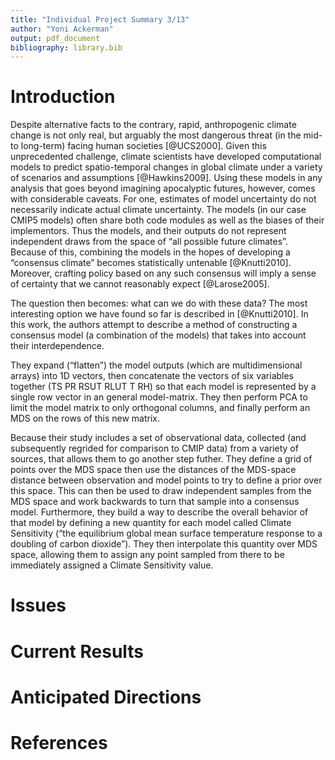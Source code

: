 ```yaml
---
title: "Individual Project Summary 3/13"
author: "Yoni Ackerman"
output: pdf_document
bibliography: library.bib
---
```


# Introduction

Despite alternative facts to the contrary, rapid, anthropogenic climate change is
not only real, but arguably the most dangerous threat (in the mid- to long-term)
facing human societies [@UCS2000]. Given this unprecedented challenge, climate
scientists have developed computational models to predict spatio-temporal
changes in global climate under a variety of scenarios and assumptions [@Hawkins2009].
Using these models in any analysis that goes beyond imagining apocalyptic futures,
however, comes with considerable caveats. For one, estimates of model uncertainty
do not necessarily indicate actual climate uncertainty. The models (in our case CMIP5
models) often share both code modules as well as the biases of their implementors.
Thus the models, and their outputs do not represent independent draws from the space
of "all possible future climates". Because of this, combining the models in the hopes
of developing a "consensus climate" becomes statistically untenable [@Knutti2010].
Moreover, crafting policy based on any such consensus will imply a sense of certainty
that we cannot reasonably expect [@Larose2005]. 

The question then becomes: what can we do with these data? The most interesting option
we have found so far is described in [@Knutti2010]. In this work, the authors attempt
to describe a method of constructing a consensus model (a combination of the models)
that takes into account their interdependence.

They expand ("flatten") the
model outputs (which are multidimensional arrays) into 1D vectors, then concatenate
the vectors of six variables together (TS PR RSUT RLUT T RH) so that each model is
represented by a single row vector in an general model-matrix. They then perform
PCA to limit the model matrix to only orthogonal columns, and finally perform
an MDS on the rows of this new matrix.

Because their study includes a set of observational
data, collected (and subsequently regrided for comparison to CMIP data) from a
variety of sources, that allows them to go another step futher. They define a
grid of points over the MDS space then use the distances of the MDS-space distance
between observation and model points to try to define a prior over this space. This
can then be used to draw independent samples from the MDS space and work backwards
to turn that sample into a consensus model. Furthermore, they build a way to
describe the overall behavior of that model by defining a new quantity for each
model called Climate Sensitivity ("the equilibrium global mean surface temperature 
response to a doubling of carbon dioxide"). They then interpolate this quantity
over MDS space, allowing them to assign any point sampled from there to be immediately
assigned a Climate Sensitivity value.

# Issues

# Current Results

# Anticipated Directions

# References
